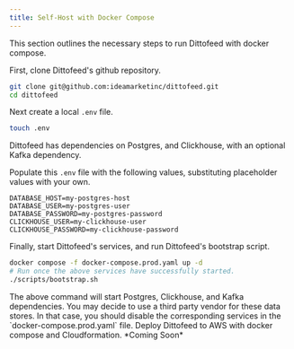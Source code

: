 ```yaml
---
title: Self-Host with Docker Compose
---
```


This section outlines the necessary steps to run Dittofeed with docker compose.

First, clone Dittofeed's github repository.

```bash
git clone git@github.com:ideamarketinc/dittofeed.git
cd dittofeed
```

Next create a local `.env` file.

```bash
touch .env
```

Dittofeed has dependencies on Postgres, and Clickhouse, with an optional Kafka dependency.

Populate this `.env` file with the following values, substituting placeholder values with your own.

```properties .env
DATABASE_HOST=my-postgres-host
DATABASE_USER=my-postgres-user
DATABASE_PASSWORD=my-postgres-password
CLICKHOUSE_USER=my-clickhouse-user
CLICKHOUSE_PASSWORD=my-clickhouse-password
```

Finally, start Dittofeed's services, and run Dittofeed's bootstrap script.

```bash
docker compose -f docker-compose.prod.yaml up -d
# Run once the above services have successfully started.
./scripts/bootstrap.sh
```

<Warning>
The above command will start Postgres, Clickhouse, and Kafka dependencies. You may decide to use a third party vendor for these data stores. In that case, you should disable the corresponding services in the `docker-compose.prod.yaml` file.
</Warning>

<Card title="Self-Host with AWS Cloudformation" href="/deployment/self-hosted/cloudformation">
  Deploy Dittofeed to AWS with docker compose and Cloudformation. *Coming Soon*
</Card>
